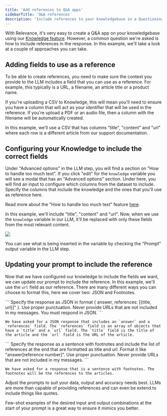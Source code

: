 ```yaml
---
title: 'Add references to Q&A apps'
sidebarTitle: 'Q&A references'
description: 'Include references to your knowledgebase in a Questioning and Answering app'
---
```


With Relevance, it's very easy to create a Q&A app on your knowledgebase using our [Knowledge feature](/notebook/knowledge). However, a common question we're asked is how to include references in the response. In this example, we'll take a look at a couple of approaches you can take.

## Adding fields to use as a reference

To be able to create references, you need to make sure the context you provide to the LLM includes a field that you can use as a reference. For example, this typically is a URL, a filename, an article title or a product name.

If you're uploading a CSV to Knowledge, this will mean you'll need to ensure you have a column that will act as your identifier that will be used in the reference. If you're upload a PDF or an audio file, then a column with the filename will be automatically created.

In this example, we'll use a CSV that has columns "title", "content" and "url" where each row is a different article from our support documentation.

## Configuring your Knowledge to include the correct fields

Under "Advanced options" in the LLM step, you will find a section on "How to handle too much text". If you click "edit" for the `knowledge` variable you will see a modal that has an "Advanced options" section. Under here, you will find an input to configure which columns from the dataset to include. Specify the columns that include the knowledge and the ones that you'll use as reference here.

<Tip>Read more about the "How to handle too much text" feature [here](/build-custom-tools/tool-steps/llms/how-to-handle-too-much-text).</Tip>

In this example, we'll include "title", "content" and "url". Now, when we use the `knowledge` variable in our LLM, it'll be replaced with only these fields from the most relevant content.

<Frame caption="Screenshot of the column selection modal">
  <img src="/images/column-selection.png" />
</Frame>

<Tip>You can see what is being inserted in the variable by checking the "Prompt" output variable in the LLM step.</Tip>

## Updating your prompt to include the reference

Now that we have configured our knowledge to include the fields we want, we can update our prompt to include the reference. In this example, we'll use the `url` field as our reference. There are many different ways you can choose to format this, here we cover two: JSON and Footnotes.

<Tabs>
  <Tab title="JSON">
    ```
    Specify the response as JSON in format { answer, references: [{title, url}]" }. Use proper punctuation. Never provide URLs that are not included in my messages. You must respond in JSON.
    ```

    We have asked for a JSON response that includes an `answer` and a `references` field. The `references` field is an array of objects that have a `title` and a `url` field. The `title` field is the title of the article and the `url` field is the URL of the article.
  </Tab>
  <Tab title="Footnotes">
    ```
    Specify the response as a sentence with footnotes and include the list of references at the end that are formatted as title and url. Format it like "answer[reference number]". Use proper punctuation. Never provide URLs that are not included in my messages.
    ```

    We have asked for a response that is a sentence with footnotes. The footnotes will be the references to the articles.
  </Tab>
</Tabs>

Adjust the prompts to suit your data, output and accuracy needs best. LLMs are more than capable of providing references and can even be extend to include things like quotes.

<Tip>Few-shot examples of the desired input and output combinations at the start of your prompt is a great way to ensure it mimics you better.</Tip>

